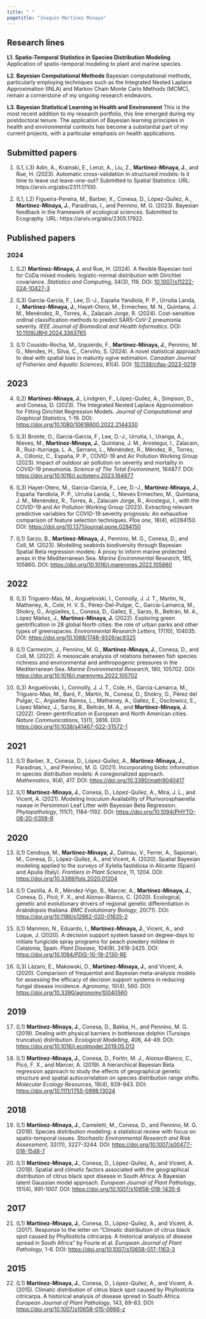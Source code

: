 ---
title: " "
pagetitle: "Joaquín Martínez Minaya"
---

<link rel="stylesheet" href="styles.css" type="text/css">
<link rel="stylesheet" href="academicicons/css/academicons.min.css"/>
<div align="justify">
## Research lines
**L1. Spatio-Temporal Statistics in Species Distribution Modeling**
Application of spatio-temporal modeling to plant and marine species. 

**L2. Bayesian Computational Methods**
Bayesian computational methods, particularly employing techniques such as the Integrated Nested Laplace Approximation (INLA) and Markov Chain Monte Carlo Methods (MCMC), remain a cornerstone of my ongoing research endeavors.

**L3. Bayesian Statistical Learning in Health and Environment**
This is the most recent addition to my research portfolio, this line emerged during my postdoctoral tenure. The application of Bayesian learning principles in health and environmental contexts has become a substantial part of my current projects, with a particular emphasis on health applications. 


## Submitted papers

1. (L1, L3) Adin, A., Krainski, E., Lenzi, A., Liu, Z., **Martínez-Minaya, J.**, and Rue, H. (2023). Automatic cross-validation in structured models: Is it time to leave out leave-one-out? Submitted to Spatial Statistics. URL: https://arxiv.org/abs/2311.17100.

2. (L1, L2) Figueira-Pereira, M., Barber, X., Conesa, D., López-Quílez, A., **Martínez-Minaya, J.**, Paradinas, I., and Pennino, M. G. (2023). Bayesian feedback in the framework of ecological sciences. Submitted to Ecography. URL: https://arxiv.org/abs/2305.17922.



## Published papers
### 2024

1. (L2) **Martínez-Minaya, J.** and Rue, H. (2024). A flexible Bayesian tool for CoDa mixed models: logistic-normal distribution with Dirichlet covariance. *Statistics and Computing*, 34(3), 116. DOI: [10.1007/s11222-024-10427-3](https://doi.org/10.1007/s11222-024-10427-3)

2. (L3) García-García, F., Lee, D.-J., España Yandiola, P. P., Urrutia Landa, I., **Martínez-Minaya, J.**, Hayet-Otero, M., Ermecheo, M. N., Quintana, J. M., Menéndez, R., Torres, A., Zalacain Jorge, R. (2024). Cost-sensitive ordinal classification methods to predict SARS-CoV-2 pneumonia severity. *IEEE Journal of Biomedical and Health Informatics*. DOI: [10.1109/JBHI.2024.3363765](https://doi.org/10.1109/JBHI.2024.3363765)

3. (L1) Cousido-Rocha, M., Izquierdo, F., **Martínez-Minaya, J.**, Pennino, M. G., Mendes, H., Silva, C., Cerviño, S. (2024). A novel statistical approach to deal with spatial bias in maturity ogive estimation. *Canadian Journal of Fisheries and Aquatic Sciences*, 81(4). DOI: [10.1139/cjfas-2023-0219](https://doi.org/10.1139/cjfas-2023-0219)


## 2023 

4. (L2) **Martínez-Minaya, J.**, Lindgren, F., López-Quílez, A., Simpson, D., and Conesa, D. (2023). The Integrated Nested Laplace Approximation for Fitting Dirichlet Regression Models. *Journal of Computational and Graphical Statistics*, 1-19. DOI: [https://doi.org/10.1080/10618600.2022.2144330](https://doi.org/10.1080/10618600.2022.2144330)

5. (L3) Bronte, O., García-García, F., Lee, D.-J., Urrutia, I., Uranga, A., Nieves, M., **Martínez-Minaya, J.**, Quintana, J. M., Arostegui, I., Zalacain, R., Ruiz-Iturriaga, L. A., Serrano, L., Menéndez, R., Méndez, R., Torres, A., Cilloniz, C., España, P. P., COVID-19 and Air Pollution Working Group (2023). Impact of outdoor air pollution on severity and mortality in COVID-19 pneumonia. *Science of The Total Environment*, 164877. DOI: [https://doi.org/10.1016/j.scitotenv.2023.164877](https://doi.org/10.1016/j.scitotenv.2023.164877)

6. (L3) Hayet-Otero, M., García-García, F., Lee, D.-J., **Martínez-Minaya, J.**, España Yandiola, P. P., Urrutia Landa, I., Nieves Ermecheo, M., Quintana, J. M., Menéndez, R., Torres, A., Zalacain Jorge, R., Arostegui, I., with the COVID-19 and Air Pollution Working Group (2023). Extracting relevant predictive variables for COVID-19 severity prognosis: An exhaustive comparison of feature selection techniques. *Plos one*, 18(4), e0284150. DOI: [https://doi.org/10.1371/journal.pone.0284150](https://doi.org/10.1371/journal.pone.0284150)

7. (L1) Sarzo, B., **Martínez-Minaya, J.**, Pennino, M. G., Conesa, D., and Coll, M. (2023). Modelling seabirds biodiversity through Bayesian Spatial Beta regression models: A proxy to inform marine protected areas in the Mediterranean Sea. *Marine Environmental Research*, 185, 105860. DOI: [https://doi.org/10.1016/j.marenvres.2022.105860](https://doi.org/10.1016/j.marenvres.2022.105860)

## 2022 

8. (L3) Triguero-Mas, M., Anguelovski, I., Connolly, J. J. T., Martin, N., Matheney, A., Cole, H. V. S., Pérez-Del-Pulgar, C., García-Lamarca, M., Shokry, G., Argüelles, L., Conesa, D., Gallez, E., Sarzo, B., Beltrán, M. A., López Máñez, J., **Martínez-Minaya, J.** (2022). Exploring green gentrification in 28 global North cities: the role of urban parks and other types of greenspaces. *Environmental Research Letters*, 17(10), 104035. DOI: [https://doi.org/10.1088/1748-9326/ac9325](https://doi.org/10.1088/1748-9326/ac9325)

9. (L1) Carmezim, J., Pennino, M. G., **Martínez-Minaya, J.**, Conesa, D., and Coll, M. (2022). A mesoscale analysis of relations between fish species richness and environmental and anthropogenic pressures in the Mediterranean Sea. *Marine Environmental Research*, 180, 105702. DOI: [https://doi.org/10.1016/j.marenvres.2022.105702](https://doi.org/10.1016/j.marenvres.2022.105702)

10. (L3) Anguelovski, I., Connolly, J. J. T., Cole, H., Garcia-Lamarca, M., Triguero-Mas, M., Baró, F., Martin, N., Conesa, D., Shokry, G., Pérez del Pulgar, C., Argüelles Ramos, L., Matheney, A., Gallez, E., Oscilowicz, E., López Máñez, J., Sarzo, B., Beltrán, M. A., and **Martínez-Minaya, J.** (2022). Green gentrification in European and North American cities. *Nature Communications*, 13(1), 3816. DOI: [https://doi.org/10.1038/s41467-022-31572-1](https://doi.org/10.1038/s41467-022-31572-1)

## 2021 

11. (L1) Barber, X., Conesa, D., López-Quílez, A., **Martínez-Minaya, J.**, Paradinas, I., and Pennino, M. G. (2021). Incorporating biotic information in species distribution models: A coregionalized approach. *Mathematics*, 9(4), 417. DOI: [https://doi.org/10.3390/math9040417](https://doi.org/10.3390/math9040417)

12. (L1) **Martínez-Minaya, J.**, Conesa, D., López-Quílez, A., Mira, J. L., and Vicent, A. (2021). Modeling Inoculum Availability of Plurivorosphaerella nawae in Persimmon Leaf Litter with Bayesian Beta Regression. *Phytopathology*, 111(7), 1184-1192. DOI: [https://doi.org/10.1094/PHYTO-08-20-0359-R](https://doi.org/10.1094/PHYTO-08-20-0359-R)

## 2020 

13. (L1) Cendoya, M., **Martínez-Minaya, J.**, Dalmau, V., Ferrer, A., Saponari, M., Conesa, D., López-Quílez, A., and Vicent, A. (2020). Spatial Bayesian modeling applied to the surveys of Xylella fastidiosa in Alicante (Spain) and Apulia (Italy). *Frontiers in Plant Science*, 11, 1204. DOI: [https://doi.org/10.3389/fpls.2020.01204](https://doi.org/10.3389/fpls.2020.01204)

14. (L1) Castilla, A. R., Méndez-Vigo, B., Marcer, A., **Martínez-Minaya, J.**, Conesa, D., Picó, F. X., and Alonso-Blanco, C. (2020). Ecological, genetic and evolutionary drivers of regional genetic differentiation in Arabidopsis thaliana. *BMC Evolutionary Biology*, 20(71). DOI: [https://doi.org/10.1186/s12862-020-01635-2](https://doi.org/10.1186/s12862-020-01635-2)

15. (L1) Marimon, N., Eduardo, I., **Martínez-Minaya, J.**, Vicent, A., and Luque, J. (2020). A decision support system based on degree-days to initiate fungicide spray programs for peach powdery mildew in Catalonia, Spain. *Plant Disease*, 104(9), 2418-2425. DOI: [https://doi.org/10.1094/PDIS-10-19-2130-RE](https://doi.org/10.1094/PDIS-10-19-2130-RE)

16. (L3) Lázaro, E., Makowski, D., **Martínez-Minaya, J.**, and Vicent, A. (2020). Comparison of frequentist and Bayesian meta-analysis models for assessing the efficacy of decision support systems in reducing fungal disease incidence. *Agronomy*, 10(4), 560. DOI: [https://doi.org/10.3390/agronomy10040560](https://doi.org/10.3390/agronomy10040560)

## 2019 

17. (L1) **Martínez-Minaya, J.**, Conesa, D., Bakka, H., and Pennino, M. G. (2019). Dealing with physical barriers in bottlenose dolphin (Tursiops truncatus) distribution. *Ecological Modelling*, 406, 44-49. DOI: [https://doi.org/10.1016/j.ecolmodel.2019.05.013](https://doi.org/10.1016/j.ecolmodel.2019.05.013)

18. (L1) **Martínez‐Minaya, J.**, Conesa, D., Fortin, M. J., Alonso‐Blanco, C., Picó, F. X., and Marcer, A. (2019). A hierarchical Bayesian Beta regression approach to study the effects of geographical genetic structure and spatial autocorrelation on species distribution range shifts. *Molecular Ecology Resources*, 19(4), 929-943. DOI: [https://doi.org/10.1111/1755-0998.13024](https://doi.org/10.1111/1755-0998.13024)

## 2018 

19. (L1) **Martínez-Minaya, J.**, Cameletti, M., Conesa, D., and Pennino, M. G. (2018). Species distribution modeling: a statistical review with focus on spatio-temporal issues. *Stochastic Environmental Research and Risk Assessment*, 32(11), 3227-3244. DOI: [https://doi.org/10.1007/s00477-018-1548-7](https://doi.org/10.1007/s00477-018-1548-7)

20. (L1) **Martínez-Minaya, J.**, Conesa, D., López-Quílez, A., and Vicent, A. (2018). Spatial and climatic factors associated with the geographical distribution of citrus black spot disease in South Africa: A Bayesian latent Gaussian model approach. *European Journal of Plant Pathology*, 151(4), 991-1007. DOI: [https://doi.org/10.1007/s10658-018-1435-6](https://doi.org/10.1007/s10658-018-1435-6)

## 2017 

21. (L1) **Martínez-Minaya, J.**, Conesa, D., López-Quílez, A., and Vicent, A. (2017). Response to the letter on "Climatic distribution of citrus black spot caused by Phyllosticta citricarpa. A historical analysis of disease spread in South Africa" by Fourie et al. *European Journal of Plant Pathology*, 1-6. DOI: [https://doi.org/10.1007/s10658-017-1163-3](https://doi.org/10.1007/s10658-017-1163-3)

## 2015 

22. (L1) **Martínez-Minaya, J.**, Conesa, D., López-Quílez, A., and Vicent, A. (2015). Climatic distribution of citrus black spot caused by Phyllosticta citricarpa. A historical analysis of disease spread in South Africa. *European Journal of Plant Pathology*, 143, 69-83. DOI: [https://doi.org/10.1007/s10658-015-0666-z](https://doi.org/10.1007/s10658-015-0666-z)


</div>